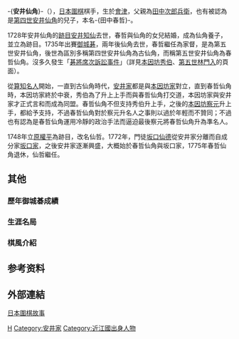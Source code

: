 -{'''安井仙角'''}-（{{bd|1711年||1789年|catIdx=H}}），[[日本|日本]][[圍棋|圍棋]]棋手，生於[[會津|會津]]，父親為[[田中次郎兵衛|田中次郎兵衛]]，也有被認為是[[第四世安井仙角|第四世安井仙角]]的兒子，本名-{田中春哲}-。

1728年安井仙角的[[跡目|跡目]][[第四世安井跡目知仙|安井知仙]]去世，春哲與仙角的女兒結婚，成為仙角養子，並立為跡目。1735年出賽[[御城棋|御城碁]]，兩年後仙角去世，春哲繼任為家督，是為第五世安井仙角，後世為區別多稱第四世安井仙角為古仙角，而稱第五世安井仙角為春哲仙角。沒多久發生「[[碁將席次訴訟事件|碁將席次訴訟事件]]」（詳見[[第七世本因坊秀伯|本因坊秀伯]]、[[第五世林門入|第五世林門入]]的頁面）。

從[[第二世安井算知|算知名人]]開始，一直到古仙角時代，[[安井家|安井家]]都是與[[本因坊家|本因坊家]]對立，直到春哲仙角時，本因坊家終於中衰，秀伯為了升上上手而與春哲仙角打交道，本因坊家與安井家才正式言和而成為同盟。春哲仙角不但支持秀伯升上手，之後的[[第九世本因坊察元|本因坊察元]]升上手，都給予支持，不過春哲仙角對於察元升名人之事則以過於年輕而不贊同；不過也有認為是春哲仙角運用冷靜的政治手法而逼迫最後察元將春哲仙角升為準名人。

1748年立[[第六世安井仙哲|原權平]]為跡目，改名仙哲。1772年，門徒[[坂口仙德|坂口仙德]]從安井家分離而自成分家[[坂口家|坂口家]]，之後安井家逐漸興盛，大概始於春哲仙角與坂口家，1775年春哲仙角退休，仙哲繼任。
==其他==
===歷年御城碁成績===
===生涯名局===
===棋風介紹===
==参考资料==
{{reflist}}

== 外部連結 ==
[https://web.archive.org/web/20150418000611/http://www.flygo.net/history/jhistory/jhistory_index.html 日本圍棋故事]

{{安井家}}

[[Category:江戶時代圍棋棋手|H]]
[[Category:安井家|Category:安井家]]
[[Category:近江國出身人物|Category:近江國出身人物]]